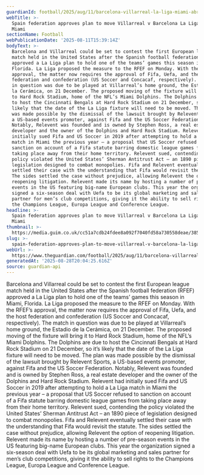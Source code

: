 ```yaml
---
guardianId: football/2025/aug/11/barcelona-villarreal-la-liga-miami-abroad-relevent-sports
webTitle: >-
  Spain federation approves plan to move Villarreal v Barcelona La Liga match to
  Miami
sectionName: Football
webPublicationDate: '2025-08-11T15:39:14Z'
bodyText: >-
  Barcelona and Villarreal could be set to contest the first European league
  match held in the United States after the Spanish football federation (RFEF)
  approved a La Liga plan to hold one of the teams’ games this season in Miami,
  Florida. La Liga proposed the measure to the RFEF on Monday. With the RFEF’s
  approval, the matter now requires the approval of Fifa, Uefa, and the host
  federation and confederation (US Soccer and Concacaf, respectively). The match
  in question was due to be played at Villarreal’s home ground, the Estadio de
  la Cerámica, on 21 December. The proposed moving of the fixture will bring it
  to Hard Rock Stadium, home of the NFL’s Miami Dolphins. The Dolphins are due
  to host the Cincinnati Bengals at Hard Rock Stadium on 21 December, so it’s
  likely that the date of the La Liga fixture will need to be moved. The plan
  was made possible by the dismissal of the lawsuit brought by Relevent Sports,
  a US-based events promoter, against Fifa and the US Soccer Federation.
  Notably, Relevent was founded and is owned by Stephen Ross, a real estate
  developer and the owner of the Dolphins and Hard Rock Stadium. Relevent had
  initially sued Fifa and US Soccer in 2019 after attempting to hold a La Liga
  match in Miami the previous year – a proposal that US Soccer refused to
  sanction on account of a Fifa statute barring domestic league games from
  taking place away from their home territory. Relevent sued, contending the
  policy violated the United States’ Sherman Antitrust Act – an 1890 piece of
  legislation designed to combat monopolies. Fifa and Relevent eventually
  settled their case with the understanding that Fifa would revisit the statute.
  The sides settled the case without prejudice, allowing Relevent the option of
  reopening litigation. Relevent made its name by hosting a number of pre-season
  events in the US featuring big-name European clubs. This year the organization
  signed a six-season deal with Uefa to be its global marketing and sales
  partner for men’s club competitions, giving it the ability to sell rights to
  the Champions League, Europa League and Conference League.
headline: >-
  Spain federation approves plan to move Villarreal v Barcelona La Liga match to
  Miami
thumbnail: >-
  https://media.guim.co.uk/cc51a7cdb24fdee8a092f7040fd58a730558deae/385_0_2603_2083/500.jpg
slug: >-
  spain-federation-approves-plan-to-move-villarreal-v-barcelona-la-liga-match-to-miami
webUrl: >-
  https://www.theguardian.com/football/2025/aug/11/barcelona-villarreal-la-liga-miami-abroad-relevent-sports
generatedAt: '2025-08-28T20:04:25.616Z'
source: guardian-api
---
```

Barcelona and Villarreal could be set to contest the first European league match held in the United States after the Spanish football federation (RFEF) approved a La Liga plan to hold one of the teams’ games this season in Miami, Florida. La Liga proposed the measure to the RFEF on Monday. With the RFEF’s approval, the matter now requires the approval of Fifa, Uefa, and the host federation and confederation (US Soccer and Concacaf, respectively). The match in question was due to be played at Villarreal’s home ground, the Estadio de la Cerámica, on 21 December. The proposed moving of the fixture will bring it to Hard Rock Stadium, home of the NFL’s Miami Dolphins. The Dolphins are due to host the Cincinnati Bengals at Hard Rock Stadium on 21 December, so it’s likely that the date of the La Liga fixture will need to be moved. The plan was made possible by the dismissal of the lawsuit brought by Relevent Sports, a US-based events promoter, against Fifa and the US Soccer Federation. Notably, Relevent was founded and is owned by Stephen Ross, a real estate developer and the owner of the Dolphins and Hard Rock Stadium. Relevent had initially sued Fifa and US Soccer in 2019 after attempting to hold a La Liga match in Miami the previous year – a proposal that US Soccer refused to sanction on account of a Fifa statute barring domestic league games from taking place away from their home territory. Relevent sued, contending the policy violated the United States’ Sherman Antitrust Act – an 1890 piece of legislation designed to combat monopolies. Fifa and Relevent eventually settled their case with the understanding that Fifa would revisit the statute. The sides settled the case without prejudice, allowing Relevent the option of reopening litigation. Relevent made its name by hosting a number of pre-season events in the US featuring big-name European clubs. This year the organization signed a six-season deal with Uefa to be its global marketing and sales partner for men’s club competitions, giving it the ability to sell rights to the Champions League, Europa League and Conference League.
